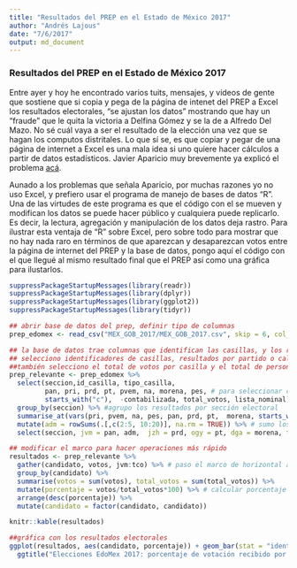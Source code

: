 ```yaml
---
title: "Resultados del PREP en el Estado de México 2017"
author: "Andrés Lajous"
date: "7/6/2017"
output: md_document
---
```

### Resultados del PREP en el Estado de México 2017

Entre ayer y hoy he encontrado varios tuits, mensajes, y videos de gente que sostiene que si copia y pega de la página de intenet del PREP a Excel los resultados electorales, "se ajustan los datos" mostrando que hay un "fraude" que le quita la victoria a Delfina Gómez y se la de a Alfredo Del Mazo. No sé cuál vaya a ser el resultado de la elección una vez que se hagan los computos distritales. Lo que sí se, es que copiar y pegar de una página de internet a Excel es una mala idea si uno quiere hacer cálculos a partir de datos estadísticos. Javier Aparicio muy brevemente ya explicó el problema <a href = "https://javieraparicio.net/2017/06/06/prep-edomex-2017/">acá</a>. 

Aunado a los problemas que señala Aparicio, por muchas razones yo no uso Excel, y prefiero usar el programa de manejo de bases de datos "R". Una de las virtudes de este programa es que el código con el se mueven y modifican los datos se puede hacer público y cualquiera puede replicarlo. Es decir, la lectura, agregación y manipulación de los datos deja rastro. Para ilustrar esta ventaja de "R" sobre Excel, pero sobre todo para mostrar que no hay nada raro en términos de que aparezcan y desaparezcan votos entre la página de internet del PREP y la base de datos, pongo aquí el código con el que llegué al mismo resultado final que el PREP así como una gráfica para ilustarlos. 

```r

suppressPackageStartupMessages(library(readr))
suppressPackageStartupMessages(library(dplyr))
suppressPackageStartupMessages(library(ggplot2))
suppressPackageStartupMessages(library(tidyr))

## abrir base de datos del prep, definir tipo de columnas
prep_edomex <- read_csv("MEX_GOB_2017/MEX_GOB_2017.csv", skip = 6, col_types = "iciciiciiiiiiiiiiiiiiiiiiiiiiiiiiiiiiiiccDDD")

## la base de datos trae columnas que identifican las casillas, y los resultados por partidos o coalición. 
## selecciono identificadores de casillas, resultados por partido o calición
##también selecciono el total de votos por casilla y el total de personas en la lista nominal
prep_relevante <- prep_edomex %>% 
  select(seccion,id_casilla, tipo_casilla,
         pan, pri, prd, pt, pvem, na, morena, pes, # para seleccionar coaliciones selecciono todo o que empieza que "c"
         starts_with("c"),  -contabilizada, total_votos, lista_nominal) %>%  #y quito la columna "contabilizada"
  group_by(seccion) %>% #agrupo los resultados por sección electoral
  summarise_at(vars(pri, pvem, na, pes, pan, prd, pt,  morena, starts_with("c"), total_votos, lista_nominal), sum, na.rm = TRUE) %>% #sumo los resultads de casillas por seccion
  mutate(adm = rowSums(.[,c(2:5, 10:20)], na.rm = TRUE)) %>% # sumo los votos por partidos en coalición y por coalición de Del Mazo
  select(seccion, jvm = pan, adm,  jzh = prd, ogy = pt, dga = morena, tco = cand_ind_1, total_votos, lista_nominal) # cambio nombres a iniciales de candidatos

## modificar el marco para hacer operaciones más rápido
resultados <- prep_relevante %>% 
  gather(candidato, votos, jvm:tco) %>% # paso el marco de horizontal a vertical
  group_by(candidato) %>% 
  summarise(votos = sum(votos), total_votos = sum(total_votos)) %>% 
  mutate(porcentaje = votos/total_votos*100) %>% # calcular porcentaje de votos
  arrange(desc(porcentaje)) %>% 
  mutate(candidato = factor(candidato, candidato))

knitr::kable(resultados)

##gráfica con los resultados electorales
ggplot(resultados, aes(candidato, porcentaje)) + geom_bar(stat = "identity", fill = "#F8766D") +
  ggtitle("Elecciones EdoMex 2017: porcentaje de votación recibido por candidata/o.")

```
